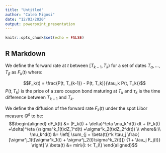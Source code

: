 ---
title: "Untitled"
author: "Caleb Migosi"
date: "12/03/2020"
output: powerpoint_presentation
---

```{r setup, include=FALSE}
knitr::opts_chunk$set(echo = FALSE)
```

## R Markdown

We define the forward rate at $t$ between $[T_{k-1}, T_{k})$ for a set of dates $T_\alpha, ..., T_\beta$ as $F_k(t)$ where:

$$F_k(t) = \frac{P(t, T_{k-1}) - P(t, T_k)}{\tau_k P(t, T_k)}$$
$P(t, T_k)$ is the price of a zero coupon bond maturing at $T_k$ and $\tau_k$ is the time difference between $T_{k-1}$ and $T_k$.

We define the  diffusion of the forward rate $F_k(t)$ under the spot Libor measure $Q^d$ to be:
$$\begin{aligned}
dF_k(t) &= (F_k(t) + \delta)^\eta \mu_k^d(t) dt + (F_k(t) +\delta)^\eta (\sigma^k_1(t)dZ_1^d(t) +\sigma^k_2(t)dZ_2^d(t))  \\
where&:\\
\mu_k^d(t) &= \left[ \sum_{j = \beta(t)}^k 
 \tau_j \frac{ [\sigma^j_1(t)\sigma^k_1(t) + \sigma^j_2(t)\sigma^k_2(t)]}
{1 + \tau_j F_j(t)} \right] \\
\beta(t) &= min\{i: t< T_i\}
\end{aligned}$$